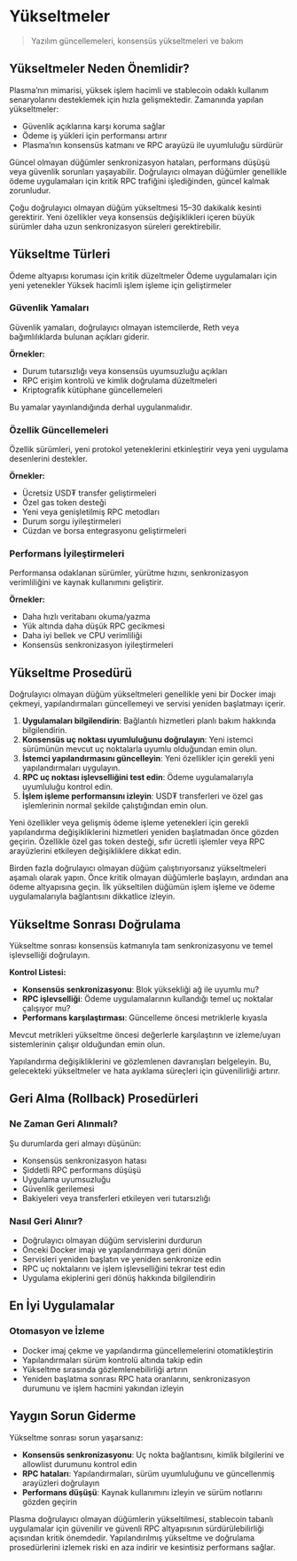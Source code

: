 # Yükseltmeler

> Yazılım güncellemeleri, konsensüs yükseltmeleri ve bakım

## Yükseltmeler Neden Önemlidir?

Plasma’nın mimarisi, yüksek işlem hacimli ve stablecoin odaklı kullanım senaryolarını desteklemek için hızla gelişmektedir. Zamanında yapılan yükseltmeler:

* Güvenlik açıklarına karşı koruma sağlar
* Ödeme iş yükleri için performansı artırır
* Plasma’nın konsensüs katmanı ve RPC arayüzü ile uyumluluğu sürdürür

Güncel olmayan düğümler senkronizasyon hataları, performans düşüşü veya güvenlik sorunları yaşayabilir. Doğrulayıcı olmayan düğümler genellikle ödeme uygulamaları için kritik RPC trafiğini işlediğinden, güncel kalmak zorunludur.

<Note>
  Çoğu doğrulayıcı olmayan düğüm yükseltmesi 15–30 dakikalık kesinti gerektirir. Yeni özellikler veya konsensüs değişiklikleri içeren büyük sürümler daha uzun senkronizasyon süreleri gerektirebilir.
</Note>

## Yükseltme Türleri

<Columns cols={3}>
  <Card title="Güvenlik yamaları" href="#security-patches">
    Ödeme altyapısı koruması için kritik düzeltmeler
  </Card>

  <Card title="Özellik güncellemeleri" href="#feature-updates">
    Ödeme uygulamaları için yeni yetenekler
  </Card>

  <Card title="Performans iyileştirmeleri" href="#performance-optimisations">
    Yüksek hacimli işlem işleme için geliştirmeler
  </Card>
</Columns>

### Güvenlik Yamaları

Güvenlik yamaları, doğrulayıcı olmayan istemcilerde, Reth veya bağımlılıklarda bulunan açıkları giderir.

**Örnekler:**

* Durum tutarsızlığı veya konsensüs uyumsuzluğu açıkları
* RPC erişim kontrolü ve kimlik doğrulama düzeltmeleri
* Kriptografik kütüphane güncellemeleri

Bu yamalar yayınlandığında derhal uygulanmalıdır.

### Özellik Güncellemeleri

Özellik sürümleri, yeni protokol yeteneklerini etkinleştirir veya yeni uygulama desenlerini destekler.

**Örnekler:**

* Ücretsiz USD₮ transfer geliştirmeleri
* Özel gas token desteği
* Yeni veya genişletilmiş RPC metodları
* Durum sorgu iyileştirmeleri
* Cüzdan ve borsa entegrasyonu geliştirmeleri

### Performans İyileştirmeleri

Performansa odaklanan sürümler, yürütme hızını, senkronizasyon verimliliğini ve kaynak kullanımını geliştirir.

**Örnekler:**

* Daha hızlı veritabanı okuma/yazma
* Yük altında daha düşük RPC gecikmesi
* Daha iyi bellek ve CPU verimliliği
* Konsensüs senkronizasyon iyileştirmeleri

## Yükseltme Prosedürü

Doğrulayıcı olmayan düğüm yükseltmeleri genellikle yeni bir Docker imajı çekmeyi, yapılandırmaları güncellemeyi ve servisi yeniden başlatmayı içerir.

1. **Uygulamaları bilgilendirin**: Bağlantılı hizmetleri planlı bakım hakkında bilgilendirin.
2. **Konsensüs uç noktası uyumluluğunu doğrulayın**: Yeni istemci sürümünün mevcut uç noktalarla uyumlu olduğundan emin olun.
3. **İstemci yapılandırmasını güncelleyin**: Yeni özellikler için gerekli yeni yapılandırmaları uygulayın.
4. **RPC uç noktası işlevselliğini test edin**: Ödeme uygulamalarıyla uyumluluğu kontrol edin.
5. **İşlem işleme performansını izleyin**: USD₮ transferleri ve özel gas işlemlerinin normal şekilde çalıştığından emin olun.

Yeni özellikler veya gelişmiş ödeme işleme yetenekleri için gerekli yapılandırma değişikliklerini hizmetleri yeniden başlatmadan önce gözden geçirin. Özellikle özel gas token desteği, sıfır ücretli işlemler veya RPC arayüzlerini etkileyen değişikliklere dikkat edin.

Birden fazla doğrulayıcı olmayan düğüm çalıştırıyorsanız yükseltmeleri aşamalı olarak yapın. Önce kritik olmayan düğümlerle başlayın, ardından ana ödeme altyapısına geçin. İlk yükseltilen düğümün işlem işleme ve ödeme uygulamalarıyla bağlantısını dikkatlice izleyin.

## Yükseltme Sonrası Doğrulama

Yükseltme sonrası konsensüs katmanıyla tam senkronizasyonu ve temel işlevselliği doğrulayın.

**Kontrol Listesi:**

* **Konsensüs senkronizasyonu**: Blok yüksekliği ağ ile uyumlu mu?
* **RPC işlevselliği**: Ödeme uygulamalarının kullandığı temel uç noktalar çalışıyor mu?
* **Performans karşılaştırması**: Güncelleme öncesi metriklerle kıyasla

Mevcut metrikleri yükseltme öncesi değerlerle karşılaştırın ve izleme/uyarı sistemlerinin çalışır olduğundan emin olun.

<Tip>
  Yapılandırma değişikliklerini ve gözlemlenen davranışları belgeleyin. Bu, gelecekteki yükseltmeler ve hata ayıklama süreçleri için güvenilirliği artırır.
</Tip>

## Geri Alma (Rollback) Prosedürleri

### Ne Zaman Geri Alınmalı?

Şu durumlarda geri almayı düşünün:

* Konsensüs senkronizasyon hatası
* Şiddetli RPC performans düşüşü
* Uygulama uyumsuzluğu
* Güvenlik gerilemesi
* Bakiyeleri veya transferleri etkileyen veri tutarsızlığı

### Nasıl Geri Alınır?

* Doğrulayıcı olmayan düğüm servislerini durdurun
* Önceki Docker imajı ve yapılandırmaya geri dönün
* Servisleri yeniden başlatın ve yeniden senkronize edin
* RPC uç noktalarını ve işlem işlevselliğini tekrar test edin
* Uygulama ekiplerini geri dönüş hakkında bilgilendirin

## En İyi Uygulamalar

### Otomasyon ve İzleme

* Docker imaj çekme ve yapılandırma güncellemelerini otomatikleştirin
* Yapılandırmaları sürüm kontrolü altında takip edin
* Yükseltme sırasında gözlemlenebilirliği artırın
* Yeniden başlatma sonrası RPC hata oranlarını, senkronizasyon durumunu ve işlem hacmini yakından izleyin

## Yaygın Sorun Giderme

Yükseltme sonrası sorun yaşarsanız:

* **Konsensüs senkronizasyonu**: Uç nokta bağlantısını, kimlik bilgilerini ve allowlist durumunu kontrol edin
* **RPC hataları**: Yapılandırmaları, sürüm uyumluluğunu ve güncellenmiş arayüzleri doğrulayın
* **Performans düşüşü**: Kaynak kullanımını izleyin ve sürüm notlarını gözden geçirin

Plasma doğrulayıcı olmayan düğümlerin yükseltilmesi, stablecoin tabanlı uygulamalar için güvenilir ve güvenli RPC altyapısının sürdürülebilirliği açısından kritik önemdedir. Yapılandırılmış yükseltme ve doğrulama prosedürlerini izlemek riski en aza indirir ve kesintisiz performans sağlar.
